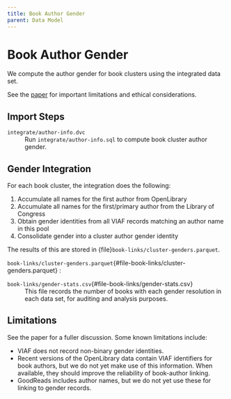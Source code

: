 ```yaml
---
title: Book Author Gender
parent: Data Model
---
```


# Book Author Gender

We compute the author gender for book clusters using the integrated data set.

:::{warning}
See the [paper][] for important limitations and ethical considerations.
:::

[paper]: https://md.ekstrandom.net/pubs/bag-extended

## Import Steps

`integrate/author-info.dvc`
:   Run `integrate/author-info.sql` to compute book cluster author gender.

## Gender Integration

For each book cluster, the integration does the following:

1. Accumulate all names for the first author from OpenLibrary
2. Accumulate all names for the first/primary author from the Library of Congress
3. Obtain gender identities from all VIAF records matching an author name in this pool
4. Consolidate gender into a cluster author gender identity

The results of this are stored in {file}`book-links/cluster-genders.parquet`.

`book-links/cluster-genders.parquet`{#file-book-links/cluster-genders.parquet}
:

`book-links/gender-stats.csv`{#file-book-links/gender-stats.csv}
:   This file records the number of books with each gender resolution in each data set, for
auditing and analysis purposes.


## Limitations

See the paper for a fuller discussion.  Some known limitations include:

- VIAF does not record non-binary gender identities.
- Recent versions of the OpenLibrary data contain VIAF identifiers for book authors, but we do not yet make use of this information.  When available, they should improve the reliability of book-author linking.
- GoodReads includes author names, but we do not yet use these for linking to gender records.
